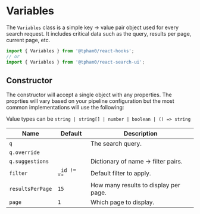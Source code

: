
<SEO
  title="Variables"
  scope={scopes.classes}
  description="The Variables class is a simple key -> value pair object used for every search request. "
/>

# Variables

The `Variables` class is a simple key -> value pair object used for every search request. It includes critical data such as the query, results per page, current page, etc.

```js
import { Variables } from '@tpham0/react-hooks';
// or
import { Variables } from '@tpham0/react-search-ui';
```

## Constructor

The constructor will accept a single object with any properties. The proprties will vary based on your pipeline configuration but the most common implementations will use the following:

Value types can be `string | string[] | number | boolean | () => string`

| Name             | Default     | Description                           |
| ---------------- | ----------- | ------------------------------------- |
| `q`              |             | The search query.                     |
| `q.override`     |             |                                       |
| `q.suggestions`  |             | Dictionary of name -> filter pairs.   |
| `filter`         | `_id != ""` | Default filter to apply.              |
| `resultsPerPage` | `15`        | How many results to display per page. |
| `page`           | `1`         | Which page to display.                |
